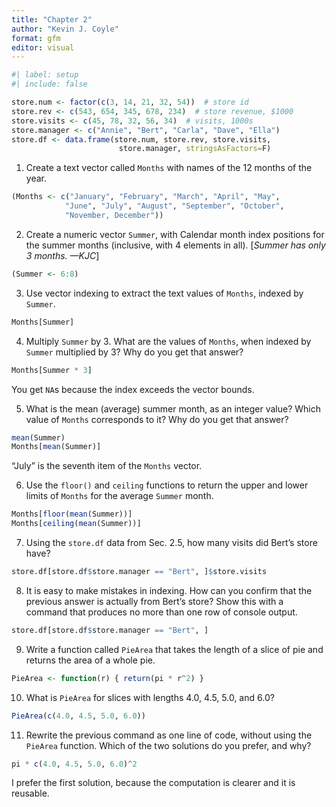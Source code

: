 ```yaml
---
title: "Chapter 2"
author: "Kevin J. Coyle"
format: gfm
editor: visual
---
```


```r
#| label: setup
#| include: false

store.num <- factor(c(3, 14, 21, 32, 54))  # store id
store.rev <- c(543, 654, 345, 678, 234)  # store revenue, $1000
store.visits <- c(45, 78, 32, 56, 34)  # visits, 1000s
store.manager <- c("Annie", "Bert", "Carla", "Dave", "Ella")
store.df <- data.frame(store.num, store.rev, store.visits,
                        store.manager, stringsAsFactors=F)
```

1.  Create a text vector called `Months` with names of the 12 months of the year.

```r
(Months <- c("January", "February", "March", "April", "May",
            "June", "July", "August", "September", "October",
            "November, December"))
```

2.  Create a numeric vector `Summer`, with Calendar month index positions for the summer months (inclusive, with 4 elements in all). \[*Summer has only 3 months. —KJC*\]

```r
(Summer <- 6:8)
```

3.  Use vector indexing to extract the text values of `Months`, indexed by `Summer`.

```r
Months[Summer]
```

4.  Multiply `Summer` by 3. What are the values of `Months`, when indexed by `Summer` multiplied by 3? Why do you get that answer?

```r
Months[Summer * 3]
```

You get `NA`s because the index exceeds the vector bounds.

5.  What is the mean (average) summer month, as an integer value? Which value of `Months` corresponds to it? Why do you get that answer?

```r
mean(Summer)
Months[mean(Summer)]
```

"July" is the seventh item of the `Months` vector.

6.  Use the `floor()` and `ceiling` functions to return the upper and lower limits of `Months` for the average `Summer` month.

```r
Months[floor(mean(Summer))]
Months[ceiling(mean(Summer))]
```

7.  Using the `store.df` data from Sec. 2.5, how many visits did Bert's store have?

```r
store.df[store.df$store.manager == "Bert", ]$store.visits
```

8.  It is easy to make mistakes in indexing. How can you confirm that the previous answer is actually from Bert's store? Show this with a command that produces no more than one row of console output.

```r
store.df[store.df$store.manager == "Bert", ]
```

9.  Write a function called `PieArea` that takes the length of a slice of pie and returns the area of a whole pie.

```r
PieArea <- function(r) { return(pi * r^2) }
```

10. What is `PieArea` for slices with lengths 4.0, 4.5, 5.0, and 6.0?

```r
PieArea(c(4.0, 4.5, 5.0, 6.0))
```

11. Rewrite the previous command as one line of code, without using the `PieArea` function. Which of the two solutions do you prefer, and why?

```r
pi * c(4.0, 4.5, 5.0, 6.0)^2
```

I prefer the first solution, because the computation is clearer and it is reusable.
